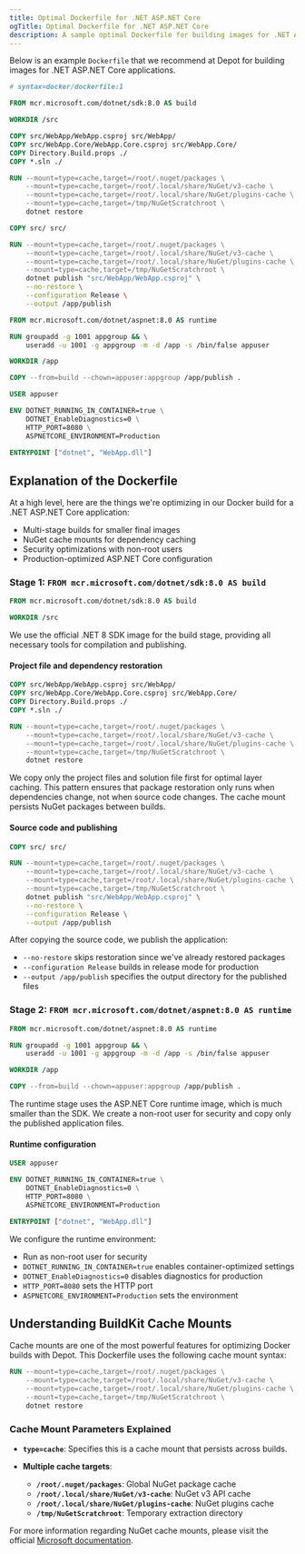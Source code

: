 ```yaml
---
title: Optimal Dockerfile for .NET ASP.NET Core
ogTitle: Optimal Dockerfile for .NET ASP.NET Core
description: A sample optimal Dockerfile for building images for .NET ASP.NET Core applications from us at Depot.
---
```


Below is an example `Dockerfile` that we recommend at Depot for building images for .NET ASP.NET Core applications.

```dockerfile
# syntax=docker/dockerfile:1

FROM mcr.microsoft.com/dotnet/sdk:8.0 AS build

WORKDIR /src

COPY src/WebApp/WebApp.csproj src/WebApp/
COPY src/WebApp.Core/WebApp.Core.csproj src/WebApp.Core/
COPY Directory.Build.props ./
COPY *.sln ./

RUN --mount=type=cache,target=/root/.nuget/packages \
    --mount=type=cache,target=/root/.local/share/NuGet/v3-cache \
    --mount=type=cache,target=/root/.local/share/NuGet/plugins-cache \
    --mount=type=cache,target=/tmp/NuGetScratchroot \
    dotnet restore

COPY src/ src/

RUN --mount=type=cache,target=/root/.nuget/packages \
    --mount=type=cache,target=/root/.local/share/NuGet/v3-cache \
    --mount=type=cache,target=/root/.local/share/NuGet/plugins-cache \
    --mount=type=cache,target=/tmp/NuGetScratchroot \
    dotnet publish "src/WebApp/WebApp.csproj" \
    --no-restore \
    --configuration Release \
    --output /app/publish

FROM mcr.microsoft.com/dotnet/aspnet:8.0 AS runtime

RUN groupadd -g 1001 appgroup && \
    useradd -u 1001 -g appgroup -m -d /app -s /bin/false appuser

WORKDIR /app

COPY --from=build --chown=appuser:appgroup /app/publish .

USER appuser

ENV DOTNET_RUNNING_IN_CONTAINER=true \
    DOTNET_EnableDiagnostics=0 \
    HTTP_PORT=8080 \
    ASPNETCORE_ENVIRONMENT=Production

ENTRYPOINT ["dotnet", "WebApp.dll"]
```

## Explanation of the Dockerfile

At a high level, here are the things we're optimizing in our Docker build for a .NET ASP.NET Core application:

- Multi-stage builds for smaller final images
- NuGet cache mounts for dependency caching
- Security optimizations with non-root users
- Production-optimized ASP.NET Core configuration

### Stage 1: `FROM mcr.microsoft.com/dotnet/sdk:8.0 AS build`

```dockerfile
FROM mcr.microsoft.com/dotnet/sdk:8.0 AS build

WORKDIR /src
```

We use the official .NET 8 SDK image for the build stage, providing all necessary tools for compilation and publishing.

#### Project file and dependency restoration

```dockerfile
COPY src/WebApp/WebApp.csproj src/WebApp/
COPY src/WebApp.Core/WebApp.Core.csproj src/WebApp.Core/
COPY Directory.Build.props ./
COPY *.sln ./

RUN --mount=type=cache,target=/root/.nuget/packages \
    --mount=type=cache,target=/root/.local/share/NuGet/v3-cache \
    --mount=type=cache,target=/root/.local/share/NuGet/plugins-cache \
    --mount=type=cache,target=/tmp/NuGetScratchroot \
    dotnet restore
```

We copy only the project files and solution file first for optimal layer caching. This pattern ensures that package restoration only runs when dependencies change, not when source code changes. The cache mount persists NuGet packages between builds.

#### Source code and publishing

```dockerfile
COPY src/ src/

RUN --mount=type=cache,target=/root/.nuget/packages \
    --mount=type=cache,target=/root/.local/share/NuGet/v3-cache \
    --mount=type=cache,target=/root/.local/share/NuGet/plugins-cache \
    --mount=type=cache,target=/tmp/NuGetScratchroot \
    dotnet publish "src/WebApp/WebApp.csproj" \
    --no-restore \
    --configuration Release \
    --output /app/publish
```

After copying the source code, we publish the application:

- `--no-restore` skips restoration since we've already restored packages
- `--configuration Release` builds in release mode for production
- `--output /app/publish` specifies the output directory for the published files

### Stage 2: `FROM mcr.microsoft.com/dotnet/aspnet:8.0 AS runtime`

```dockerfile
FROM mcr.microsoft.com/dotnet/aspnet:8.0 AS runtime

RUN groupadd -g 1001 appgroup && \
    useradd -u 1001 -g appgroup -m -d /app -s /bin/false appuser

WORKDIR /app

COPY --from=build --chown=appuser:appgroup /app/publish .
```

The runtime stage uses the ASP.NET Core runtime image, which is much smaller than the SDK. We create a non-root user for security and copy only the published application files.

#### Runtime configuration

```dockerfile
USER appuser

ENV DOTNET_RUNNING_IN_CONTAINER=true \
    DOTNET_EnableDiagnostics=0 \
    HTTP_PORT=8080 \
    ASPNETCORE_ENVIRONMENT=Production

ENTRYPOINT ["dotnet", "WebApp.dll"]
```

We configure the runtime environment:

- Run as non-root user for security
- `DOTNET_RUNNING_IN_CONTAINER=true` enables container-optimized settings
- `DOTNET_EnableDiagnostics=0` disables diagnostics for production
- `HTTP_PORT=8080` sets the HTTP port
- `ASPNETCORE_ENVIRONMENT=Production` sets the environment

## Understanding BuildKit Cache Mounts

Cache mounts are one of the most powerful features for optimizing Docker builds with Depot. This Dockerfile uses the following cache mount syntax:

```dockerfile
RUN --mount=type=cache,target=/root/.nuget/packages \
    --mount=type=cache,target=/root/.local/share/NuGet/v3-cache \
    --mount=type=cache,target=/root/.local/share/NuGet/plugins-cache \
    --mount=type=cache,target=/tmp/NuGetScratchroot \
    dotnet restore
```

### Cache Mount Parameters Explained

- **`type=cache`**: Specifies this is a cache mount that persists across builds.

- **Multiple cache targets**:
  - **`/root/.nuget/packages`**: Global NuGet package cache
  - **`/root/.local/share/NuGet/v3-cache`**: NuGet v3 API cache
  - **`/root/.local/share/NuGet/plugins-cache`**: NuGet plugins cache
  - **`/tmp/NuGetScratchroot`**: Temporary extraction directory

For more information regarding NuGet cache mounts, please visit the official [Microsoft documentation](https://learn.microsoft.com/en-us/nuget/consume-packages/managing-the-global-packages-and-cache-folders).
